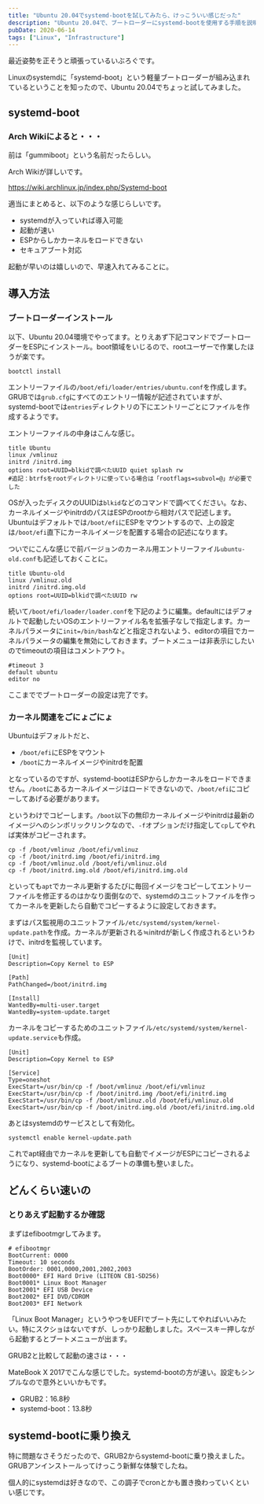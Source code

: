 ```yaml
---
title: "Ubuntu 20.04でsystemd-bootを試してみたら、けっこういい感じだった"
description: "Ubuntu 20.04で、ブートローダーにsystemd-bootを使用する手順を説明しています。"
pubDate: 2020-06-14
tags: ["Linux", "Infrastructure"]
---
```


最近姿勢を正そうと頑張っているいぶろぐです。

Linuxのsystemdに「systemd-boot」という軽量ブートローダーが組み込まれているということを知ったので、Ubuntu 20.04でちょっと試してみました。

## systemd-boot

### Arch Wikiによると・・・

前は「gummiboot」という名前だったらしい。

Arch Wikiが詳しいです。

https://wiki.archlinux.jp/index.php/Systemd-boot

適当にまとめると、以下のような感じらしいです。

- systemdが入っていれば導入可能
- 起動が速い
- ESPからしかカーネルをロードできない
- セキュアブート対応

起動が早いのは嬉しいので、早速入れてみることに。

## 導入方法

### ブートローダーインストール

以下、Ubuntu 20.04環境でやってます。とりえあず下記コマンドでブートローダーをESPにインストール。boot領域をいじるので、rootユーザーで作業したほうが楽です。

```
bootctl install
```

エントリーファイルの`/boot/efi/loader/entries/ubuntu.conf`を作成します。GRUBでは`grub.cfg`にすべてのエントリー情報が記述されていますが、systemd-bootでは`entries`ディレクトリの下にエントリーごとにファイルを作成するようです。

エントリーファイルの中身はこんな感じ。

```
title Ubuntu
linux /vmlinuz
initrd /initrd.img
options root=UUID=blkidで調べたUUID quiet splash rw
#追記：btrfsをrootディレクトリに使っている場合は「rootflags=subvol=@」が必要でした
```

OSが入ったディスクのUUIDは`blkid`などのコマンドで調べてください。なお、カーネルイメージやinitrdのパスはESPのrootから相対パスで記述します。Ubuntuはデフォルトでは`/boot/efi`にESPをマウントするので、上の設定は`/boot/efi`直下にカーネルイメージを配置する場合の記述になります。

ついでにこんな感じで前バージョンのカーネル用エントリーファイル`ubuntu-old.conf`も記述しておくことに。

```
title Ubuntu-old
linux /vmlinuz.old
initrd /initrd.img.old
options root=UUID=blkidで調べたUUID rw
```

続いて`/boot/efi/loader/loader.conf`を下記のように編集。defaultにはデフォルトで起動したいOSのエントリーファイル名を拡張子なしで指定します。カーネルパラメータに`init=/bin/bash`などと指定されないよう、editorの項目でカーネルパラメータの編集を無効にしておきます。ブートメニューは非表示にしたいのでtimeoutの項目はコメントアウト。

```
#timeout 3
default ubuntu
editor no
```

ここまででブートローダーの設定は完了です。

### カーネル関連をごにょごにょ

Ubuntuはデフォルトだと、

- `/boot/efi`にESPをマウント
- `/boot`にカーネルイメージやinitrdを配置

となっているのですが、systemd-bootはESPからしかカーネルをロードできません。`/boot`にあるカーネルイメージはロードできないので、`/boot/efi`にコピーしてあげる必要があります。

というわけでコピーします。`/boot`以下の無印カーネルイメージやinitrdは最新のイメージへのシンボリックリンクなので、`-f`オプションだけ指定して`cp`してやれば実体がコピーされます。

```
cp -f /boot/vmlinuz /boot/efi/vmlinuz
cp -f /boot/initrd.img /boot/efi/initrd.img
cp -f /boot/vmlinuz.old /boot/efi/vmlinuz.old
cp -f /boot/initrd.img.old /boot/efi/initrd.img.old
```

といっても`apt`でカーネル更新するたびに毎回イメージをコピーしてエントリーファイルを修正するのはかなり面倒なので、systemdのユニットファイルを作ってカーネルを更新したら自動でコピーするように設定しておきます。

まずはパス監視用のユニットファイル`/etc/systemd/system/kernel-update.path`を作成。カーネルが更新される≒initrdが新しく作成されるというわけで、initrdを監視しています。

```
[Unit]
Description=Copy Kernel to ESP

[Path]
PathChanged=/boot/initrd.img

[Install]
WantedBy=multi-user.target
WantedBy=system-update.target
```

カーネルをコピーするためのユニットファイル`/etc/systemd/system/kernel-update.service`も作成。

```
[Unit]
Description=Copy Kernel to ESP

[Service]
Type=oneshot
ExecStart=/usr/bin/cp -f /boot/vmlinuz /boot/efi/vmlinuz
ExecStart=/usr/bin/cp -f /boot/initrd.img /boot/efi/initrd.img
ExecStart=/usr/bin/cp -f /boot/vmlinuz.old /boot/efi/vmlinuz.old
ExecStart=/usr/bin/cp -f /boot/initrd.img.old /boot/efi/initrd.img.old
```

あとはsystemdのサービスとして有効化。

```
systemctl enable kernel-update.path
```

これでapt経由でカーネルを更新しても自動でイメージがESPにコピーされるようになり、systemd-bootによるブートの準備も整いました。

## どんくらい速いの

### とりあえず起動するか確認

まずはefibootmgrしてみます。

```
# efibootmgr
BootCurrent: 0000
Timeout: 10 seconds
BootOrder: 0001,0000,2001,2002,2003
Boot0000* EFI Hard Drive (LITEON CB1-SD256)
Boot0001* Linux Boot Manager
Boot2001* EFI USB Device
Boot2002* EFI DVD/CDROM
Boot2003* EFI Network
```

「Linux Boot Manager」というやつをUEFIでブート先にしてやればいいみたい。特にスクショはないですが、しっかり起動しました。スペースキー押しながら起動するとブートメニューが出ます。

GRUB2と比較して起動の速さは・・・

MateBook X 2017でこんな感じでした。systemd-bootの方が速い。設定もシンプルなので意外といいかもです。

- GRUB2：16.8秒
- systemd-boot：13.8秒

## systemd-bootに乗り換え

特に問題なさそうだったので、GRUB2からsystemd-bootに乗り換えました。GRUBアンインストールってけっこう新鮮な体験でしたね。

個人的にsystemdは好きなので、この調子でcronとかも置き換わっていくといい感じです。